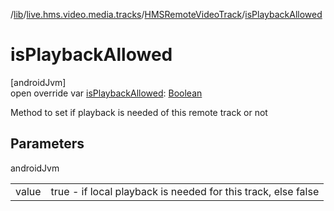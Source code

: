 /[lib](/api-reference/android/v2/home/content)/[live.hms.video.media.tracks](../index)/[HMSRemoteVideoTrack](index)/[isPlaybackAllowed](is-playback-allowed)

# isPlaybackAllowed

[androidJvm]\
open override var [isPlaybackAllowed](is-playback-allowed): [Boolean](https://kotlinlang.org/api/latest/jvm/stdlib/kotlin/-boolean/index.html)

Method to set if playback is needed of this remote track or not

## Parameters

androidJvm

|       |                                                               |
| ----- | ------------------------------------------------------------- |
| value | true - if local playback is needed for this track, else false |

